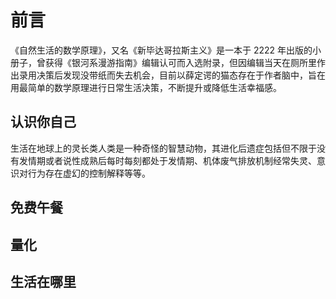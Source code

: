 # 前言

《自然生活的数学原理》，又名《新毕达哥拉斯主义》是一本于 2222 年出版的小册子，曾获得《银河系漫游指南》编辑认可而入选附录，但因编辑当天在厕所里作出录用决策后发现没带纸而失去机会，目前以薛定谔的猫态存在于作者脑中，旨在用最简单的数学原理进行日常生活决策，不断提升或降低生活幸福感。

## 认识你自己

生活在地球上的灵长类人类是一种奇怪的智慧动物，其进化后遗症包括但不限于没有发情期或者说性成熟后每时每刻都处于发情期、机体废气排放机制经常失灵、意识对行为存在虚幻的控制解释等等。

## 免费午餐

## 量化

## 生活在哪里
